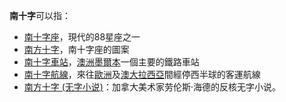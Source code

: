 '''南十字'''可以指：
*[[南十字座|南十字座]]，現代的88星座之一
*[[南方十字|南方十字]]，南十字座的圖案
*[[南十字車站|南十字車站]]，[[澳洲|澳洲]][[墨爾本|墨爾本]]一個主要的鐵路車站
*[[南十字航線|南十字航線]]，來往[[歐洲|歐洲]]及[[澳大拉西亞|澳大拉西亞]]間經停西半球的客運航線
*[[南方十字_(无字小说)|南方十字 (无字小说)]]：加拿大美术家劳伦斯·海德的反核无字小说。

{{消歧義|cat=三字消歧義}}
